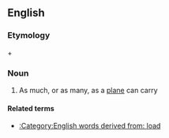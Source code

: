 ==English==

===Etymology===
{{derv|en|plane}} + {{derv|en|load}}

===Noun===
{{en-noun}}

# As much, or as many, as a [[plane]] can carry

====Related terms====
* [[:Category:English words derived from: load]]